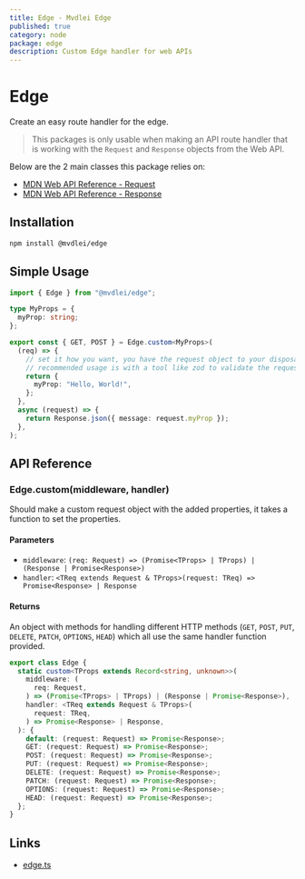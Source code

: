 ```yaml
---
title: Edge - Mvdlei Edge
published: true
category: node
package: edge
description: Custom Edge handler for web APIs
---
```


# Edge

Create an easy route handler for the edge.

> This packages is only usable when making an API route handler that is working with the `Request` and `Response` objects from the Web API.

Below are the 2 main classes this package relies on:

- [MDN Web API Reference - Request](https://developer.mozilla.org/en-US/docs/Web/API/Request)
- [MDN Web API Reference - Response](https://developer.mozilla.org/en-US/docs/Web/API/Response)

## Installation

```bash
npm install @mvdlei/edge
```

## Simple Usage

```ts
import { Edge } from "@mvdlei/edge";

type MyProps = {
  myProp: string;
};

export const { GET, POST } = Edge.custom<MyProps>(
  (req) => {
    // set it how you want, you have the request object to your disposal
    // recommended usage is with a tool like zod to validate the request
    return {
      myProp: "Hello, World!",
    };
  },
  async (request) => {
    return Response.json({ message: request.myProp });
  },
);
```

## API Reference

### Edge.custom<TProps>(middleware, handler)

Should make a custom request object with the added properties, it takes a function to set the properties.

#### Parameters

- `middleware`: `(req: Request) => (Promise<TProps> | TProps) | (Response | Promise<Response>)`
- `handler`: `<TReq extends Request & TProps>(request: TReq) => Promise<Response> | Response`

#### Returns

An object with methods for handling different HTTP methods (`GET`, `POST`, `PUT`, `DELETE`, `PATCH`, `OPTIONS`, `HEAD`) which all use the same handler function provided.

```ts
export class Edge {
  static custom<TProps extends Record<string, unknown>>(
    middleware: (
      req: Request,
    ) => (Promise<TProps> | TProps) | (Response | Promise<Response>),
    handler: <TReq extends Request & TProps>(
      request: TReq,
    ) => Promise<Response> | Response,
  ): {
    default: (request: Request) => Promise<Response>;
    GET: (request: Request) => Promise<Response>;
    POST: (request: Request) => Promise<Response>;
    PUT: (request: Request) => Promise<Response>;
    DELETE: (request: Request) => Promise<Response>;
    PATCH: (request: Request) => Promise<Response>;
    OPTIONS: (request: Request) => Promise<Response>;
    HEAD: (request: Request) => Promise<Response>;
  };
}
```

## Links

- [edge.ts](https://github.com/m10rten/suite/blob/main/packages/edge/src/edge.ts)
